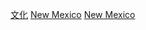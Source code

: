 {{Commonscat|Culture of New Mexico}}

[[Category:新墨西哥州|文化]]
[[Category:美國各州文化|New Mexico]]
[[Category:美國西部文化|New Mexico]]